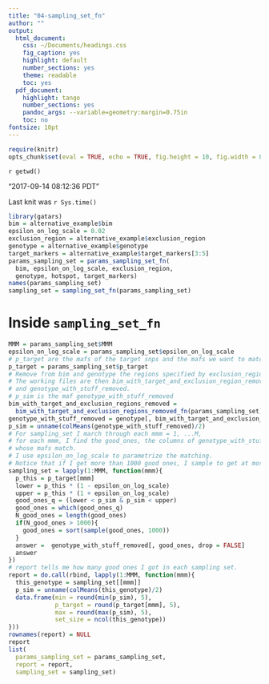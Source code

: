 ```yaml
---
title: "04-sampling_set_fn"
author: ""
output:
  html_document:
    css: ~/Documents/headings.css
    fig_caption: yes
    highlight: default
    number_sections: yes
    theme: readable
    toc: yes
  pdf_document:
    highlight: tango
    number_sections: yes
    pandoc_args: --variable=geometry:margin=0.75in
    toc: no
fontsize: 10pt
---
```

<A NAME="top"> </A>

```r
require(knitr)
opts_chunk$set(eval = TRUE, echo = TRUE, fig.height = 10, fig.width = 8, tidy=FALSE)
```

`r getwd()`  

"2017-09-14 08:12:36 PDT"

Last knit was `r Sys.time()`

```r
library(gatars)
bim = alternative_example$bim
epsilon_on_log_scale = 0.02
exclusion_region = alternative_example$exclusion_region
genotype = alternative_example$genotype
target_markers = alternative_example$target_markers[3:5]
params_sampling_set = params_sampling_set_fn(
  bim, epsilon_on_log_scale, exclusion_region,
  genotype, hotspot, target_markers)
names(params_sampling_set)
sampling_set = sampling_set_fn(params_sampling_set)
```


# Inside `sampling_set_fn`

```r
MMM = params_sampling_set$MMM
epsilon_on_log_scale = params_sampling_set$epsilon_on_log_scale
# p_target are the mafs of the target snps and the mafs we want to match
p_target = params_sampling_set$p_target
# Remove from bim and genotype the regions specified by exclusion_region
# The working files are then bim_with_target_and_exclusion_region_removed
# and genotype_with_stuff_removed.
# p_sim is the maf genotype_with_stuff_removed
bim_with_target_and_exclusion_regions_removed = 
  bim_with_target_and_exclusion_regions_removed_fn(params_sampling_set)
genotype_with_stuff_removed = genotype[, bim_with_target_and_exclusion_regions_removed$snp]
p_sim = unname(colMeans(genotype_with_stuff_removed)/2)
# For sampling_set I march through each mmm = 1, ...M, 
# for each mmm, I find the good_ones, the columns of genotype_with_stuff_removed
# whose mafs match.  
# I use epsilon_on_log_scale to parametrize the matching.
# Notice that if I get more than 1000 good ones, I sample to get at most 1000.
sampling_set = lapply(1:MMM, function(mmm){
  p_this = p_target[mmm]
  lower = p_this * (1 - epsilon_on_log_scale)
  upper = p_this * (1 + epsilon_on_log_scale)
  good_ones_q = (lower < p_sim & p_sim < upper)
  good_ones = which(good_ones_q)
  N_good_ones = length(good_ones)
  if(N_good_ones > 1000){
    good_ones = sort(sample(good_ones, 1000))
  }
  answer =  genotype_with_stuff_removed[, good_ones, drop = FALSE]
  answer
})
# report tells me how many good ones I got in each sampling set.
report = do.call(rbind, lapply(1:MMM, function(mmm){
  this_genotype = sampling_set[[mmm]]
  p_sim = unname(colMeans(this_genotype)/2)
  data.frame(min = round(min(p_sim), 5),
             p_target = round(p_target[mmm], 5),
             max = round(max(p_sim), 5),
             set_size = ncol(this_genotype))
}))
rownames(report) = NULL
report
list(
  params_sampling_set = params_sampling_set,
  report = report,
  sampling_set = sampling_set)
```

